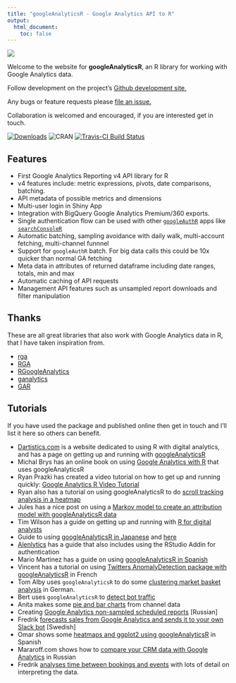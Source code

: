 ```yaml
---
title: "googleAnalyticsR - Google Analytics API to R"
output:
  html_document:
    toc: false
---
```


![](gar_logo_1000.png)

Welcome to the website for **googleAnalyticsR**, an R library for working with Google Analytics data.

Follow development on the project's [Github development site.](https://github.com/MarkEdmondson1234/googleAnalyticsR)

Any bugs or feature requests please [file an issue.](https://github.com/MarkEdmondson1234/googleAnalyticsR/issues)

Collaboration is welcomed and encouraged, if you are interested get in touch.

[![Downloads](http://cranlogs.r-pkg.org/badges/googleAnalyticsR)](http://www.r-pkg.org/pkg/googleAnalyticsR)
![CRAN](http://www.r-pkg.org/badges/version/googleAnalyticsR)
[![Travis-CI Build Status](https://travis-ci.org/MarkEdmondson1234/googleAnalyticsR.svg?branch=master)](https://travis-ci.org/MarkEdmondson1234/googleAnalyticsR)

## Features

* First Google Analytics Reporting v4 API library for R
* v4 features include: metric expressions, pivots, date comparisons, batching.
* API metadata of possible metrics and dimensions
* Multi-user login in Shiny App
* Integration with BigQuery Google Analytics Premium/360 exports.
* Single authentication flow can be used with other [`googleAuthR`](http://code.markedmondson.me/googleAuthR/) apps like [`searchConsoleR`](https://github.com/MarkEdmondson1234/searchConsoleR)
* Automatic batching, sampling avoidance with daily walk, multi-account fetching, multi-channel funnnel
* Support for `googleAuthR` batch.  For big data calls this could be 10x quicker than normal GA fetching
* Meta data in attributes of returned dataframe including date ranges, totals, min and max
* Automatic caching of API requests
* Management API features such as unsampled report downloads and filter manipulation

## Thanks 

These are all great libraries that also work with Google Analytics data in R, that I have taken inspiration from.

* [rga](https://github.com/skardhamar/rga)
* [RGA](https://bitbucket.org/unikum/rga)
* [RGoogleAnalytics](https://github.com/Tatvic/RGoogleAnalytics)
* [ganalytics](https://github.com/jdeboer/ganalytics)
* [GAR](https://github.com/andrewgeisler/GAR)

## Tutorials

If you have used the package and published online then get in touch and I'll list it here so others can benefit.

* [Dartistics.com](http://www.dartistics.com/) is a website dedicated to using R with digital analytics, and has a page on getting up and running with [googleAnalyticsR](http://www.dartistics.com/api-google-analytics.html)
* Michal Brys has an online book on using [Google Analytics with R](https://michalbrys.gitbooks.io/r-google-analytics/content/) that uses googleAnalyticsR
* Ryan Prazki has created a video tutorial on how to get up and running quickly: [Google Analytics R Video Tutorial](http://www.ryanpraski.com/google-analytics-r-tutorial/)
* Ryan also has a tutorial on using googleAnalyticsR to do [scroll tracking analysis in a heatmap](http://www.ryanpraski.com/scroll-depth-tracking-analysis-with-google-analytics-r)
* Jules has a nice post on using a [Markov model to create an attribution model with googleAnalyticsR data](http://stuifbergen.com/2016/11/conversion-attribution-markov-model-r/)
* Tim Wilson has a guide on getting up and running with [R for digital analysts](http://analyticsdemystified.com/google-analytics/tutorial_pulling_google_analytics_data_with_r/)
* Guide to using [googleAnalyticsR in Japanese](https://www.karada-good.net/analyticsr/r-520) and [here](http://abrahamcow.hatenablog.com/entry/2016/05/22/121721)
* [Alenlytics](http://alenlytics.com/connecting-r-with-google-analytics/) has a guide that also includes using the RStudio Addin for authentication
* Mario Martinez has a guide on using [googleAnalyticsR in Spanish](http://www.doctormetrics.com/2017/01/03/nueva-version-de-la-api-de-google-analytics-r-statistics/#.WLVOWhAvpBI)
* Vincent has a tutorial on using [Twitters AnomalyDetection package with googleAnalyticsR](https://data-seo.fr/2016/05/02/detecter-vos-marronniers-avec-r/) in French
* Tom Alby uses `googleAnalyticsR` to do some [clustering market basket analysis](https://tom.alby.de/clustering-mit-google-analytics-und-r/) in German.
* Bert uses `googleAnalyticsR` to [detect bot traffic](http://node1.com/examine-real-website-visitor-data/)
* Anita makes some [pie and bar charts](https://rpubs.com/anitaowens/googleapi) from channel data 
* Creating [Google Analytics non-sampled scheduled reports](https://2steps.pro/google-anslytics-data-without-sampling-scheduler.html) [Russian]
* Fredrik [forecasts sales from Google Analytics and sends it to your own Slack bot](http://www.insightworks.se/forecast-google-analytics-r-slack/) [Swedish]
* Omar shows some [heatmaps and ggplot2 using googleAnalyticsR](http://omargonzalesdiaz.com/blog/googleanalytics-ggplot2.html) in Spanish
* Mararoff.com shows how to [compare your CRM data with Google Analytics](http://makaroff.org/ga-data-upload/) in Russian
* Fredrik [analyses time between bookings and events](https://medium.com/@fredrikcederlof/analyzing-time-between-bookings-and-events-with-r-google-analytics-293f6c334d73) with lots of detail on interpreting the data.
